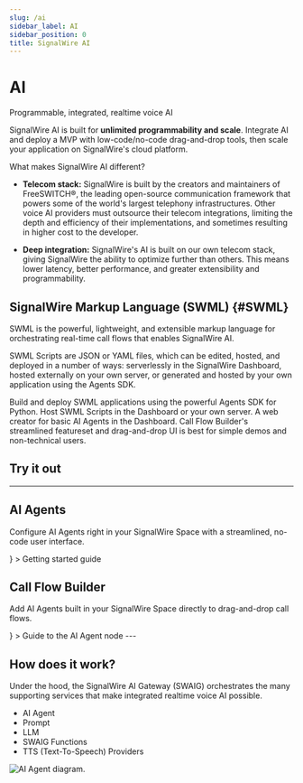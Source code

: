 ---
slug: /ai
sidebar_label: AI
sidebar_position: 0
title: SignalWire AI
---


# AI

<Subtitle>Programmable, integrated, realtime voice AI</Subtitle>

SignalWire AI is built for **unlimited programmability and scale**.
Integrate AI and deploy a MVP with low-code/no-code drag-and-drop tools, then scale your application on SignalWire's cloud platform.

What makes SignalWire AI different?

- **Telecom stack:** SignalWire is built by the creators and maintainers of FreeSWITCH®, 
the leading open-source communication framework that powers some of the world's largest telephony infrastructures.
Other voice AI providers must outsource their telecom integrations, limiting the depth and efficiency of their implementations, and sometimes resulting in higher cost to the developer.

- **Deep integration:** SignalWire's AI is built on our own telecom stack, giving SignalWire the ability to optimize further than others. 
This means lower latency, better performance, and greater extensibility and programmability.

## SignalWire Markup Language (SWML) {#SWML}

SWML is the powerful, lightweight, and extensible markup language for orchestrating real-time call flows that enables SignalWire AI.

SWML Scripts are JSON or YAML files, which can be edited, hosted, and deployed in a number of ways:
serverlessly in the 
<Tooltips tip="The Dashboard is your control panel for all things SignalWire, accessed at `{your-space-name}.signalwire.com`.<br/><br/>[Learn more](/platform/dashboard)</a>">SignalWire Dashboard</Tooltips>,
hosted externally on your own server,
or generated and hosted by your own application using the Agents SDK.

<CardGroup cols="4">

  <Card title="Agents SDK" href="href">
    Build and deploy SWML applications using the powerful Agents SDK for Python.
  </Card>

  <Card title="SWML Scripts" href="href">
    Host SWML Scripts in the Dashboard or your own server.
  </Card>

  <Card title="AI Agents UI" href="href">
    A web creator for basic AI Agents in the Dashboard.
  </Card>

  <Card title="Call Flow Builder" href="href">
    Call Flow Builder's streamlined featureset and drag-and-drop UI is best for simple demos and non-technical users.
  </Card>

</CardGroup>

## Try it out

<UseCases />

---

## AI Agents

Configure AI Agents right in your SignalWire Space with a streamlined, no-code user interface.

<CardGroup cols={3}>
<Card
  title="AI Agents in the Dashboard"
  href="/ai/get-started"
  icon={<MdSmartToy/>}
>
  Getting started guide
</Card>
</CardGroup>


## Call Flow Builder

Add AI Agents built in your SignalWire Space directly to drag-and-drop call flows.

<CardGroup cols={3}>
<Card
  title="Call Flow Builder"
  href="/call-flow-builder/ai-agent"
  icon={<MdAccountTree/>}
>
  Guide to the AI Agent node
</Card>
</CardGroup>
---

## How does it work?

Under the hood, the SignalWire AI Gateway (SWAIG) orchestrates the many supporting services
that make integrated realtime voice AI possible.

- AI Agent
- Prompt
- LLM
- SWAIG Functions
- TTS (Text-To-Speech) Providers

<Frame>

![AI Agent diagram.](/img/ai-agent.svg)

</Frame>